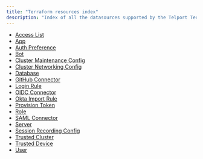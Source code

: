 ```yaml
---
title: "Terraform resources index"
description: "Index of all the datasources supported by the Telport Terraform Provider"
---
```


- [Access List](./access_list.mdx)
- [App](./app.mdx)
- [Auth Preference](./auth_preference.mdx)
- [Bot](./bot.mdx)
- [Cluster Maintenance Config](./cluster_maintenance_config.mdx)
- [Cluster Networking Config](./cluster_networking_config.mdx)
- [Database](./database.mdx)
- [GitHub Connector](./github_connector.mdx)
- [Login Rule](./login_rule.mdx)
- [OIDC Connector](./oidc_connector.mdx)
- [Okta Import Rule](./okta_import_rule.mdx)
- [Provision Token](./provision_token.mdx)
- [Role](./role.mdx)
- [SAML Connector](./saml_connector.mdx)
- [Server](./server.mdx)
- [Session Recording Config](./session_recording_config.mdx)
- [Trusted Cluster](./trusted_cluster.mdx)
- [Trusted Device](./trusted_device.mdx)
- [User](./user.mdx)

